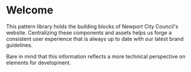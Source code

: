 
<Meta title="Base/Introduction" />

# Welcome
This pattern library holds the building blocks of Newport City Council's website. Centralizing these components and assets helps us
forge a consistent user experience that is always up to date with our latest brand guidelines.

Bare in mind that this information reflects a more technical perspective on elements for development.
